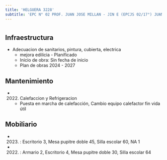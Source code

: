 ```yaml
---
title: 'HELGUERA 3228'
subtitle: 'EPC N° 02 PROF. JUAN JOSE MILLAN - JIN E (EPCJS 02/17°) JUANA MANSO'
---
```


#
## Infraestructura

* Adecuacion de sanitarios, pintura, cubierta, electrica 
    + mejora edilicia - Planificado 
    + Inicio de obra: Sin fecha de inicio 
    + Plan de obras 2024 - 2027 






## Mantenimiento

*  (2022) Calefaccion y Refrigeracion 
    + Puesta en marcha de calefacción, Cambio equipo calefactor fin vida útil





## Mobiliario

*  (2023) : Escritorio 3, Mesa pupitre doble 45, Silla escolar 60, NA 1 

*  (2022) : Armario 2, Escritorio 4, Mesa pupitre doble 30, Silla escolar 64 



